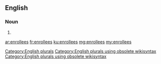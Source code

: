 ==English==

===Noun===
{{head|en}}

# {{plural of|enrollee}}

[[Category:English plurals]][[Category:English plurals using obsolete wikisyntax]][[Category:English plurals using obsolete wikisyntax]]

[[ar:enrollees]]
[[fr:enrollees]]
[[ku:enrollees]]
[[mg:enrollees]]
[[my:enrollees]]